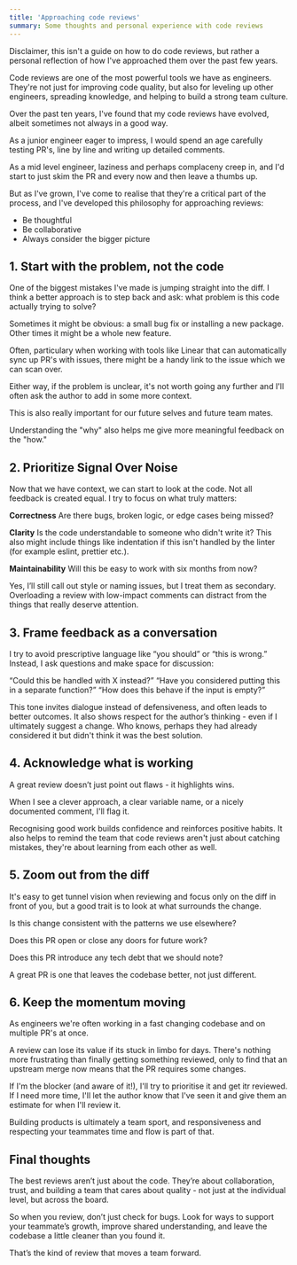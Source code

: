 ```yaml
---
title: 'Approaching code reviews'
summary: Some thoughts and personal experience with code reviews
---
```


Disclaimer, this isn't a guide on how to do code reviews, but rather a personal reflection of how I've approached them over the past few years.

Code reviews are one of the most powerful tools we have as engineers. They're not just for improving code quality, but also for leveling up other engineers, spreading knowledge, and helping to build a strong team culture.

Over the past ten years, I've found that my code reviews have evolved, albeit sometimes not always in a good way.

As a junior engineer eager to impress, I would spend an age carefully testing PR's, line by line and writing up detailed comments.

As a mid level engineer, laziness and perhaps complaceny creep in, and I'd start to just skim the PR and every now and then leave a thumbs up.

But as I've grown, I've come to realise that they're a critical part of the process, and I've developed this philosophy for approaching reviews:

- Be thoughtful
- Be collaborative
- Always consider the bigger picture

## 1. Start with the problem, not the code

One of the biggest mistakes I've made is jumping straight into the diff. I think a better approach is to step back and ask: what problem is this code actually trying to solve?

Sometimes it might be obvious: a small bug fix or installing a new package. Other times it might be a whole new feature.

Often, particulary when working with tools like Linear that can automatically sync up PR's with issues, there might be a handy link to the issue which we can scan over.

Either way, if the problem is unclear, it's not worth going any further and I'll often ask the author to add in some more context.

This is also really important for our future selves and future team mates.

Understanding the "why" also helps me give more meaningful feedback on the "how."

## 2. Prioritize Signal Over Noise

Now that we have context, we can start to look at the code.
Not all feedback is created equal. I try to focus on what truly matters:

**Correctness**
Are there bugs, broken logic, or edge cases being missed?

**Clarity**
Is the code understandable to someone who didn't write it? This also might include things like indentation if this isn't handled by the linter (for example eslint, prettier etc.).

**Maintainability**
Will this be easy to work with six months from now?

Yes, I’ll still call out style or naming issues, but I treat them as secondary. Overloading a review with low-impact comments can distract from the things that really deserve attention.

## 3. Frame feedback as a conversation

I try to avoid prescriptive language like “you should” or “this is wrong.” Instead, I ask questions and make space for discussion:

“Could this be handled with X instead?”
“Have you considered putting this in a separate function?”
“How does this behave if the input is empty?”

This tone invites dialogue instead of defensiveness, and often leads to better outcomes. It also shows respect for the author’s thinking - even if I ultimately suggest a change. Who knows, perhaps they had already considered it but didn't think it was the best solution.

## 4. Acknowledge what is working

A great review doesn’t just point out flaws - it highlights wins.

When I see a clever approach, a clear variable name, or a nicely documented comment, I'll flag it.

Recognising good work builds confidence and reinforces positive habits. It also helps to remind the team that code reviews aren't just about catching mistakes, they're about learning from each other as well.

## 5. Zoom out from the diff

It's easy to get tunnel vision when reviewing and focus only on the diff in front of you, but a good trait is to look at what surrounds the change.

Is this change consistent with the patterns we use elsewhere?

Does this PR open or close any doors for future work?

Does this PR introduce any tech debt that we should note?

A great PR is one that leaves the codebase better, not just different.

## 6. Keep the momentum moving

As engineers we're often working in a fast changing codebase and on multiple PR's at once.

A review can lose its value if its stuck in limbo for days. There's nothing more frustrating than finally getting something reviewed, only to find that an upstream merge now means that the PR requires some changes.

If I'm the blocker (and aware of it!), I'll try to prioritise it and get itr reviewed. If I need more time, I'll let the author know that I've seen it and give them an estimate for when I'll review it.

Building products is ultimately a team sport, and responsiveness and respecting your teammates time and flow is part of that.

## Final thoughts

The best reviews aren’t just about the code. They’re about collaboration, trust, and building a team that cares about quality - not just at the individual level, but across the board.

So when you review, don’t just check for bugs. Look for ways to support your teammate’s growth, improve shared understanding, and leave the codebase a little cleaner than you found it.

That’s the kind of review that moves a team forward.
